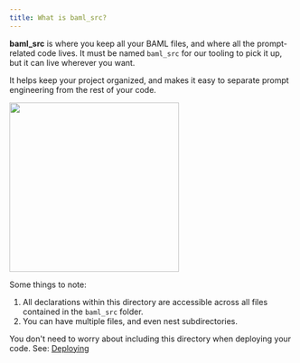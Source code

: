 ```yaml
---
title: What is baml_src?
---
```


**baml_src** is where you keep all your BAML files, and where all the prompt-related code lives. It must be named `baml_src` for our tooling to pick it up, but it can live wherever you want.

It helps keep your project organized, and makes it easy to separate prompt engineering from the rest of your code.

<img src="/assets/vscode/baml-client.png" width="300px"/>


Some things to note:
1. All declarations within this directory are accessible across all files contained in the `baml_src` folder.
2. You can have multiple files, and even nest subdirectories.

You don't need to worry about including this directory when deploying your code. See: [Deploying](get-started/deploying/aws)